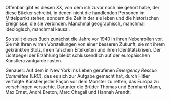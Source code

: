 Offenbar gibt es diesen XX, von dem ich zuvor noch nie gehört habe, der diese Bücker schreibt, in denen nicht die handlenden Personen im Mittelpunkt stehen, sondern die Zeit in der sie leben und die historischen Ereignisse, die sie verbinden. Manchmal geographisch, manchmal ideologisch, manchmal kausal.

So stellt dieses Buch zunächst die Jahre vor 1940 in ihren Nebenrollen vor. Sie mit Ihren wirren Vorstellungen von einer besseren Zukunft, sie mit ihrem gekränkten Stolz, ihren falschen Eitelkeiten und ihren Identitätskrisen. Der Lichtpegel der Erzählung bleibt schlussendlich auf der europäischen Künstleravantgarde rasten.

Genauer: Auf dem in New York ins Leben gerufenen _Emergency Rescue Committee_ (ERC), das es sich zur Aufgabe gemacht hat, durch Hitler verfolgte Künstler jeder Façon vor dem Monster zu retten, das Europa zu verschlingen versuchte. Darunter die Brüder Thomas und Bernhard Mann, Max Ernst, André Breton, Marc Chagall und Hannah Arendt.
